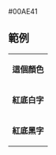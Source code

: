 <nowiki>#00AE41</nowiki><noinclude>
== 範例 ==
{|
|- style="color:{{ {{PAGENAME}} }}"
| '''這個顏色'''
|- style="background:{{ {{PAGENAME}} }}; color:white"
| '''紅底白字'''
|- style="background:{{ {{PAGENAME}} }}; color:black"
| '''紅底黑字'''
|}
[[Category:荷蘭政黨顏色模板|{{PAGENAME}}]]
[[Category:歐洲政黨顏色模板|{{PAGENAME}}]]

</noinclude>